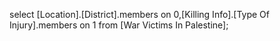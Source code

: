select [Location].[District].members on 0,[Killing Info].[Type Of Injury].members on 1
from [War Victims In Palestine];
